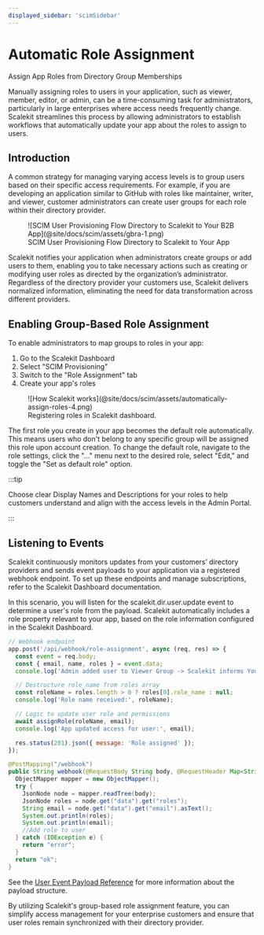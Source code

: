 ```yaml
---
displayed_sidebar: 'scimSidebar'
---
```


# Automatic Role Assignment

<Subtitle>Assign App Roles from Directory Group Memberships</Subtitle>

Manually assigning roles to users in your application, such as viewer, member, editor, or admin, can
be a time-consuming task for administrators, particularly in large enterprises where access needs
frequently change. Scalekit streamlines this process by allowing administrators to establish
workflows that automatically update your app about the roles to assign to users.

## Introduction

A common strategy for managing varying access levels is to group users based on their specific
access requirements. For example, if you are developing an application similar to GitHub with roles
like maintainer, writer, and viewer, customer administrators can create user groups for each role
within their directory provider.

<figure>
  ![SCIM User Provisioning Flow Directory to Scalekit to Your B2B
  App](@site/docs/scim/assets/gbra-1.png)
  <figcaption>SCIM User Provisioning Flow Directory to Scalekit to Your App</figcaption>
</figure>

Scalekit notifies your application when administrators create groups or add users to them, enabling
you to take necessary actions such as creating or modifying user roles as directed by the
organization’s administrator. Regardless of the directory provider your customers use, Scalekit
delivers normalized information, eliminating the need for data transformation across different
providers.

## Enabling Group-Based Role Assignment

To enable administrators to map groups to roles in your app:

1. Go to the Scalekit Dashboard
2. Select "SCIM Provisioning"
3. Switch to the "Role Assignment" tab
4. Create your app's roles

<figure className="width-75">
  ![How Scalekit works](@site/docs/scim/assets/automatically-assign-roles-4.png)
  <figcaption>Registering roles in Scalekit dashboard.</figcaption>
</figure>

The first role you create in your app becomes the default role automatically. This means users who
don't belong to any specific group will be assigned this role upon account creation. To change the
default role, navigate to the role settings, click the "..." menu next to the desired role, select
"Edit," and toggle the "Set as default role" option.

:::tip

Choose clear Display Names and Descriptions for your roles to help customers understand and align
with the access levels in the Admin Portal.

:::

## Listening to Events

Scalekit continuously monitors updates from your customers’ directory providers and sends event
payloads to your application via a registered webhook endpoint. To set up these endpoints and manage
subscriptions, refer to the Scalekit Dashboard documentation.

In this scenario, you will listen for the <SimpleCode>scalekit.dir.user.update</SimpleCode> event to
determine a user's role from the payload. Scalekit automatically includes a role property relevant
to your app, based on the role information configured in the Scalekit Dashboard.

<CodeWithHeader title="Webhook Endpoint for Role Updates">

<Tabs groupId="tech-stack" queryString>

<TabItem value="Node.js" label="Node.js">

```javascript showLineNumbers
// Webhook endpoint
app.post('/api/webhook/role-assignment', async (req, res) => {
  const event = req.body;
  const { email, name, roles } = event.data;
  console.log('Admin added user to Viewer Group -> Scalekit informs Your App\n');

  // Destructure role_name from roles array
  const roleName = roles.length > 0 ? roles[0].role_name : null;
  console.log('Role name received:', roleName);

  // Logic to update user role and permissions
  await assignRole(roleName, email);
  console.log('App updated access for user:', email);

  res.status(201).json({ message: 'Role assigned' });
});
```

</TabItem>

<TabItem value="java" label="Java">

```java
@PostMapping("/webhook")
public String webhook(@RequestBody String body, @RequestHeader Map<String, String> headers) {
  ObjectMapper mapper = new ObjectMapper();
  try {
    JsonNode node = mapper.readTree(body);
    JsonNode roles = node.get("data").get("roles");
    String email = node.get("data").get("email").asText();
    System.out.println(roles);
    System.out.println(email);
    //Add role to user
  } catch (IOException e) {
    return "error";
  }
  return "ok";
}
```

</TabItem>

</Tabs>
</CodeWithHeader>

See the [User Event Payload Reference](/apis#tag/Webhooks/scalekit.dir.user.update) for more
information about the payload structure.

By utilizing Scalekit's group-based role assignment feature, you can simplify access management for
your enterprise customers and ensure that user roles remain synchronized with their directory
provider.
